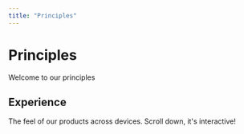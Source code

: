 ```yaml
---
title: "Principles"
---
```




# Principles

Welcome to our principles

## Experience

The feel of our products across devices. Scroll down, it's interactive!

<div style={{ display: "flex", padding: "2rem 0" }}>
  <div style={{ width: "30%", marginRight: "4rem" }}>
    <Preview screenshot={mobileScreenshot} />
  </div>
  <div style={{ width: "72%" }}>
    <Preview screenshot={desktopScreenshot} frame="imac" animate={false} />
  </div>
</div>
